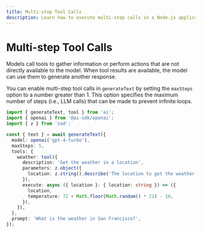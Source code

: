 ```yaml
---
title: Multi-step Tool Calls
description: Learn how to execute multi-step calls in a Node.js application.
---
```


# Multi-step Tool Calls

Models call tools to gather information or perform actions that are not directly available to the model.
When tool results are available, the model can use them to generate another response.

You can enable multi-step tool calls in `generateText` by setting the `maxSteps` option to
a number greater than 1.
This option specifies the maximum number of steps (i.e., LLM calls) that can be made to prevent infinite loops.

```ts highlight={"7"}
import { generateText, tool } from 'ai';
import { openai } from '@ai-sdk/openai';
import { z } from 'zod';

const { text } = await generateText({
  model: openai('gpt-4-turbo'),
  maxSteps: 5,
  tools: {
    weather: tool({
      description: 'Get the weather in a location',
      parameters: z.object({
        location: z.string().describe('The location to get the weather for'),
      }),
      execute: async ({ location }: { location: string }) => ({
        location,
        temperature: 72 + Math.floor(Math.random() * 21) - 10,
      }),
    }),
  },
  prompt: 'What is the weather in San Francisco?',
});
```
